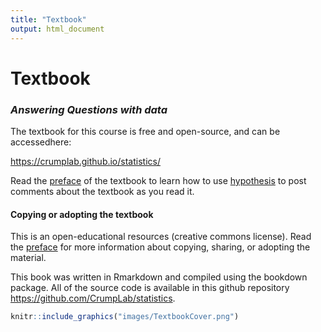 ```yaml
---
title: "Textbook"
output: html_document
---
```


<style type="text/css">
.title {
  display: none;
}

#getting-started img {
  margin-right: 10px;
}

</style>

# **Textbook**

<div class="row">
<div class="col-sm-6">

### *Answering Questions with data*

The textbook for this course is free and open-source, and can be accessedhere:

<a class="page-link" href="https://crumplab.github.io/statistics/"><i class="fa fa-book" aria-hidden="true"></i> https://crumplab.github.io/statistics/</a>

Read the [preface](https://crumplab.github.io/statistics/index.html#hypothes.is) of the textbook to learn how to use [hypothesis](https://web.hypothes.is) to post comments about the textbook as you read it.

#### Copying or adopting the textbook

This is an open-educational resources (creative commons license). Read the [preface](https://crumplab.github.io/statistics/index.html#important-notes) for more information about copying, sharing, or adopting the material.

This book was written in Rmarkdown and compiled using the bookdown package. All of the source code is available in this github repository [https://github.com/CrumpLab/statistics](https://github.com/CrumpLab/statistics).


</div>
<div class="col-sm-6">

<a href="https://crumplab.github.io/statistics/">
```r
knitr::include_graphics("images/TextbookCover.png")
```
</a>
</div>
</div>

